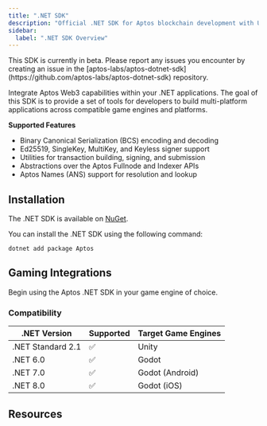 ```yaml
---
title: ".NET SDK"
description: "Official .NET SDK for Aptos blockchain development with Unity and Godot integration support"
sidebar:
  label: ".NET SDK Overview"
---
```



<Aside type="caution" emoji="❗">
  This SDK is currently in beta. Please report any issues you encounter by
  creating an issue in the
  [aptos-labs/aptos-dotnet-sdk](https://github.com/aptos-labs/aptos-dotnet-sdk)
  repository.
</Aside>

Integrate Aptos Web3 capabilities within your .NET applications. The goal of this SDK is to provide a set of tools
for developers to build multi-platform applications across compatible game engines and platforms.

**Supported Features**

- Binary Canonical Serialization (BCS) encoding and decoding
- Ed25519, SingleKey, MultiKey, and Keyless signer support
- Utilities for transaction building, signing, and submission
- Abstractions over the Aptos Fullnode and Indexer APIs
- Aptos Names (ANS) support for resolution and lookup

## Installation

The .NET SDK is available on [NuGet](https://www.nuget.org/packages/Aptos).

You can install the .NET SDK using the following command:

```shellscript
dotnet add package Aptos
```

## Gaming Integrations

Begin using the Aptos .NET SDK in your game engine of choice.

<CardGrid>
  <LinkCard href="/build/sdks/dotnet-sdk/godot-integration" title="Godot Integration" description="Begin integrating into Godot projects." />

  <LinkCard href="/build/sdks/dotnet-sdk/unity-integration" title="Unity Integration" description="Begin integrating into Unity projects." />
</CardGrid>

### Compatibility

| .NET Version      | Supported | Target Game Engines |
| ----------------- | --------- | ------------------- |
| .NET Standard 2.1 | ✅         | Unity               |
| .NET 6.0          | ✅         | Godot               |
| .NET 7.0          | ✅         | Godot (Android)     |
| .NET 8.0          | ✅         | Godot (iOS)         |

## Resources

<CardGrid>
  <LinkCard href="/build/sdks/dotnet-sdk/getting-started" title="Getting Started" description="Begin developing using the Aptos .NET SDK." />

  <LinkCard href="https://aptos-labs.github.io/aptos-dotnet-sdk/" title="Full API Reference" description="The full API reference for the Aptos .NET SDK." target="_blank" />
</CardGrid>
